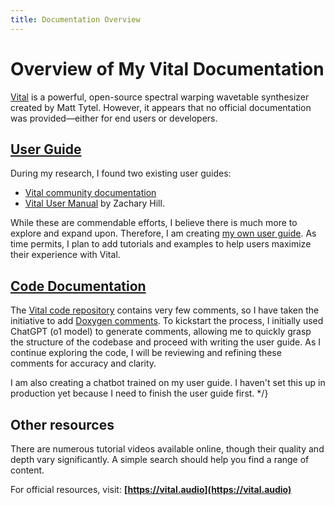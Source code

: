 ```yaml
---
title: Documentation Overview
---
```


# Overview of My Vital Documentation

[Vital](https://github.com/mtytel/vital) is a powerful, open-source spectral warping wavetable synthesizer created by Matt Tytel. However, it appears that no official documentation was provided—either for end users or developers.

## [User Guide](/docs/Vital/UserGuide/Intro)

During my research, I found two existing user guides:

* [Vital community documentation](https://docs.google.com/document/d/1G9C2zbuTkn28EgsoiuuuDEflfRD16i_A5XiQi9lnGuk/edit?tab=t.0#heading=h.5d1l3hngcm36)
* [Vital User Manual](https://hooklineismyhomie.weebly.com/vital-user-manual.html) by Zachary Hill.

While these are commendable efforts, I believe there is much more to explore and expand upon. Therefore, I am creating [my own user guide](/docs/Vital/UserGuide/Intro). As time permits, I plan to add tutorials and examples to help users maximize their experience with Vital.

## [Code Documentation](/docs/Vital/Vital-Code-Docs)

The [Vital code repository](https://github.com/mtytel/vital) contains very few comments, so I have taken the initiative to add [Doxygen comments](/docs/Vital/Vital-Code-Docs). To kickstart the process, I initially used ChatGPT (o1 model) to generate comments, allowing me to quickly grasp the structure of the codebase and proceed with writing the user guide. As I continue exploring the code, I will be reviewing and refining these comments for accuracy and clarity.

I am also creating a chatbot trained on my user guide. I haven't set this up in production yet because I need to finish the user guide first. */}

## Other resources

There are numerous tutorial videos available online, though their quality and depth vary significantly. A simple search should help you find a range of content.

For official resources, visit: **[https://vital.audio](https://vital.audio)**
